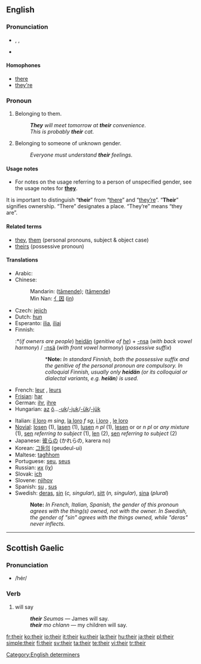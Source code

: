 {{rfc|Notes in the translations are too discursive for the table; move them to the pages for the translations themselves and add direct the user who wants grammatical info to those pages}}
==English==
{{rank|my|were|are|37|their|one|so|me}}

===Pronunciation===
*{{enPR|''th''âr}}, {{IPA|/ðeə(r)/}}, {{SAMPA|/De@(r)/}}
*{{audio|en-us-their.ogg|Audio (US)}}

====Homophones====
*[[there]]
*[[they're]]

===Pronoun===
{{wikipedia}}
{{en-pron}}

# {{possessive determiner}} Belonging to them.
#:'''''They''' will meet tomorrow at '''their''' convenience''.
#:''This is probably '''their''' cat.''
# {{possessive determiner}} Belonging to someone of unknown gender.
#:''Everyone must understand '''their''' feelings.''

====Usage notes====
*For notes on the usage referring to a person of unspecified gender, see the usage notes for '''[[they]]'''.

It is important to distinguish “'''their'''” from “[[there]]” and “[[they're|they’re]]”.  “'''Their'''” signifies ownership.  “There” designates a place.  “They’re” means “they are”.

====Related terms====
*[[they]], [[them]] (personal pronouns, subject & object case)
*[[theirs]] (possessive pronoun)

====Translations====
{{trans-top}}
*Arabic: {{ARchar|[[لهم]]}} {{unicode|(láhum)}}
*Chinese:
*:Mandarin: {{zh-ts|他們的|他们的}} ([[tāmende]]); {{zh-ts|她們的|她们的}} ([[tāmende]])
*:Min Nan: [[亻因]] ([[in]])
*Czech: [[jejich]]
*Dutch: [[hun]]
*Esperanto: [[ilia]], [[iliaj]]
*Finnish:
*:*(''if owners are people'') [[heidän]] (''genitive of [[he]]'') + [[-nsa#Finnish|-nsa]] (''with back vowel harmony'') / [[-nsä#Finnish|-nsä]] (''with front vowel harmony'') (''possessive suffix'')
*:: *'''Note:''' ''In standard Finnish, both the possessive suffix and the genitive of the personal pronoun are compulsory. In colloquial Finnish, usually only '''heidän''' (or its colloquial or dialectal variants, e.g. '''heiän''') is used.''
*:*(''if owners are animals or inanimate things'') [[ne|niiden]] (''genitive of [[ne]]'') (''no possessive suffix appended to the main word if the thing that is in English "their ..." is the '''''subject''''' of the clause'')
*French: [[leur]] {{s}}, [[leurs]] {{p}}
*[[Frisian]]: [[har]]
*German: [[ihr]], [[ihre]]
*Hungarian: [[az]] [[ő]]...[[-uk]]/[[-juk]]/[[-ük]]/[[-jük]]
{{trans-mid}}
*Italian: [[il loro]] ''m sing'', [[la loro]] ''f sg'', [[i loro]] {{m}} {{p}}, [[le loro]] {{f}} {{p}}
*[[Novial]]: [[losen]] {{m}} {{p}} (1), [[lasen]] {{f}} {{p}} (1), [[lusen]] ''n pl '' (1), [[lesen]] {{m}} {{p}} or {{f}} {{p}} or ''n pl'' or ''any mixture'' (1), [[sen]] ''referring to subject'' (1), [[len]] (2), [[sen]] ''referring to subject'' (2)
*Japanese: [[彼ら]]の (かれらの, karera no)
*Korean: [[그들의]] (geudeul-ui)
*Maltese: [[tagħhom]]
*Portuguese: [[seu]], [[seus]]
*Russian: [[их]] (iχ)
*Slovak: [[ich#Slovak|ich]]
*Slovene: [[njihov]]
*Spanish: [[su]] {{s}}, [[sus]] {{p}}
*Swedish: [[deras]], [[sin]] (''c, singular''), [[sitt]] (''n, singular''), [[sina]] (''plural'')
*:'''Note:''' ''In French, Italian, Spanish, the gender of this pronoun agrees with the thing(s) owned, not with the owner. In Swedish, the gender of "sin" agrees with the things owned, while "deras" never inflects.''
{{trans-bottom}}

[[Category:English determiners]]

----

==Scottish Gaelic==

===Pronunciation===
*/hér/

===Verb===
{{infl|gd|verb}}

# will say
#:'''''their''' Seumas'' &mdash; James will say.
#:'''''their''' mo chlann'' &mdash; my children will say.

[[fr:their]]
[[ko:their]]
[[io:their]]
[[it:their]]
[[ku:their]]
[[la:their]]
[[hu:their]]
[[ja:their]]
[[pl:their]]
[[simple:their]]
[[fi:their]]
[[sv:their]]
[[ta:their]]
[[te:their]]
[[vi:their]]
[[tr:their]]